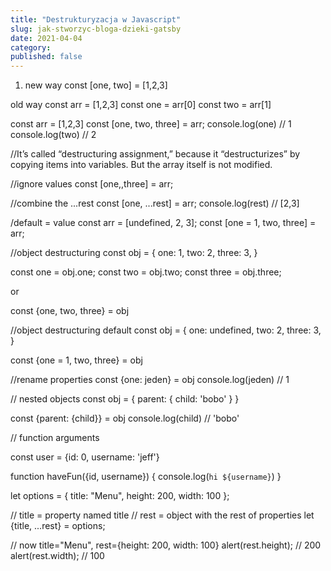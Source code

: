 ```yaml
---
title: "Destrukturyzacja w Javascript"
slug: jak-stworzyc-bloga-dzieki-gatsby
date: 2021-04-04
category:
published: false
---
```


1.  new way
    const [one, two] = [1,2,3]

old way
const arr = [1,2,3]
const one = arr[0]
const two = arr[1]

const arr = [1,2,3]
const [one, two, three] = arr;
console.log(one) // 1
console.log(two) // 2

//It’s called “destructuring assignment,” because it “destructurizes” by copying items into variables. But the array itself is not modified.

//ignore values
const [one,,three] = arr;

//combine the ...rest
const [one, ...rest] = arr;
console.log(rest) // [2,3]

/default = value
const arr = [undefined, 2, 3];
const [one = 1, two, three] = arr;

//object destructuring
const obj = {
one: 1,
two: 2,
three: 3,
}

const one = obj.one;
const two = obj.two;
const three = obj.three;

or

const {one, two, three} = obj

//object destructuring default
const obj = {
one: undefined,
two: 2,
three: 3,
}

const {one = 1, two, three} = obj

//rename properties
const {one: jeden} = obj
console.log(jeden) // 1

// nested objects
const obj = {
parent: {
child: 'bobo'
}
}

const {parent: {child}} = obj
console.log(child) // 'bobo'

// function arguments

const user = {id: 0, username: 'jeff'}

function haveFun({id, username}) {
console.log(`hi ${username}`)
}

let options = {
title: "Menu",
height: 200,
width: 100
};

// title = property named title
// rest = object with the rest of properties
let {title, ...rest} = options;

// now title="Menu", rest={height: 200, width: 100}
alert(rest.height); // 200
alert(rest.width); // 100
